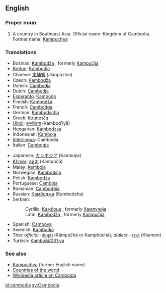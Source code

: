==English==
===Proper noun===
#A country in Southeast Asia. Official name: Kingdom of Cambodia. Former name: [[Kampuchea]]

===Translations===
{{top}}
<!--languages from A to I go here-->
*Bosnian: [[Kambodža]] {{f}}; formerly [[Kampučija]] {{f}}
*[[Breton]]: [[Kambodja]]
*Chinese: [[柬埔寨]] (Jiǎnpǔzhài)
*Czech: [[Kambodža]]
*Danish: [[Cambodja]]
*Dutch: [[Cambodja]]
*[[Esperanto]]: [[Kamboĝo]]
*Finnish: [[Kambodža]]
*French: [[Cambodge]] {{m}}
*German: [[Kambodscha]]
*Greek: [[Καμπότζη]]
*[[Hindi]]: [[कम्बोडिया]] (Kambod'iyā)
*Hungarian: [[Kambodzsa]]
*Indonesian: [[Kamboja]]
*[[Interlingua]]: Cambodia
*Italian: [[Cambogia]] {{f}}
{{mid}}
<!--languages from J to Z go here-->
*Japanese: [[カンボジア]] (Kambojia)
*[[Khmer]]: [[កម្ពុជា]] (Kampučā)
*Malay: [[Kemboja]]
*Norwegian: [[Kambodsja]]
*Polish: [[Kambodża]]
*Portuguese: [[Camboja]]
*Romanian: [[Cambodgia]] {{f}}
*Russian: [[Камбоджа]] (Kambodzha)
*Serbian:
*:Cyrillic: [[Камбоџа]] {{f}}, formerly [[Кампучија]] {{f}}
*:Latin: [[Kambodža]] {{f}}, formerly [[Kampučija]] {{f}}
*Spanish: [[Camboya]]
*Swedish: [[Kambodja]]
*Thai: ''official'' -[[กัมพูชา]] (Kâmpūčhā or Kamphūchā), ''dialect'' - [[เขมร]] (Khamen)
*Turkish: [[Kambo&#231;ya]]
{{bottom}}

===See also===
*[[Kampuchea]] (former English name)
*[[Countries of the world]]
*[[w:Cambodia|Wikipedia article on Cambodia]]

[[pl:cambodia]]
[[sv:Cambodia]]